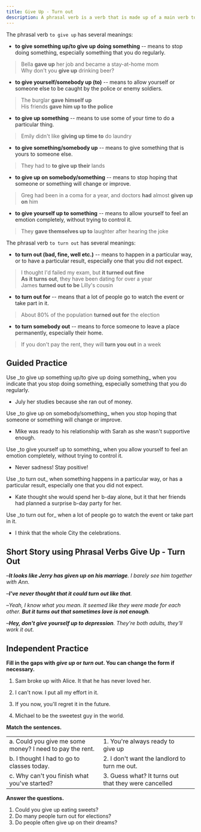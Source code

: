 ```yaml
---
title: Give Up - Turn out
description: A phrasal verb is a verb that is made up of a main verb together with an adverb or a preposition, or both. Typically, their meaning is not obvious from the meanings of the individual words themselves.
---
```


The phrasal verb `to give up` has several meanings:

- **to give something up/to give up doing something** -- means to stop doing something, especially something that you do regularly.

> Bella **gave up** her job and became a stay-at-home mom  
> Why don't you **give up** drinking beer?

- **to give yourself/somebody up (to)** -- means to allow yourself or someone else to be caught by the police or enemy soldiers.

> The burglar **gave himself up**  
> His friends **gave him up to the police**

- **to give up something** -- means to use some of your time to do a particular thing.

> Emily didn't like **giving up time to** do laundry

- **to give something/somebody up** -- means to give something that is yours to someone else.

> They had to **to give up their** lands

- **to give up on somebody/something** -- means to stop hoping that someone or something will change or improve.

> Greg had been in a coma for a year, and doctors **had** almost **given up on** him

- **to give yourself up to something** -- means to allow yourself to feel an emotion completely, without trying to control it.

> They **gave themselves up to** laughter after hearing the joke

The phrasal verb `to turn out` has several meanings:

- **to turn out (bad, fine, well etc.)** -- means to happen in a particular way, or to have a particular result, especially one that you did not expect.

> I thought I'd failed my exam, but **it turned out fine**  
> **As it turns out**, they have been dating for over a year  
> James **turned out to be** Lilly's cousin

- **to turn out for** -- means that a lot of people go to watch the event or take part in it.

> About 80% of the population **turned out for** the election

- **to turn somebody out** -- means to force someone to leave a place permanently, especially their home.

> If you don't pay the rent, they will **turn you out** in a week

## Guided Practice

<Callout type="success">
  Use _to give up something up/to give up doing something_ when you indicate that you stop
  doing something, especially something that you do regularly.
</Callout>

- July <Blank /> her studies because she ran out of money. <Tooltip content="gave up" />

<Callout type="success">
  Use _to give up on somebody/something_ when you stop hoping that someone or something
  will change or improve.
</Callout>

- Mike was ready to <Blank /> his relationship with Sarah as she wasn't supportive enough. <Tooltip content="give up on" />

<Callout type="success">
  Use _to give yourself up to something_ when you allow yourself to feel an emotion
  completely, without trying to control it.
</Callout>

- Never <Blank /> sadness! Stay positive! <Tooltip content="give yourself up to" />

<Callout type="success">
  Use _to turn out_ when something happens in a particular way, or has a particular
  result, especially one that you did not expect.
</Callout>

- Kate thought she would spend her b-day alone, but it <Blank /> that her friends had planned a surprise b-day party for her. <Tooltip content="turned out" />

<Callout type="success">
  Use _to turn out for_ when a lot of people go to watch the event or take part in it.
</Callout>

- I think that the whole City <Blank /> the celebrations. <Tooltip content="turned out for" />

## Short Story using Phrasal Verbs Give Up - Turn Out

–_**It looks like Jerry has given up on his marriage**. I barely see him together with Ann._

–_**I've never thought that it could turn out like that**._

–_Yeah, I know what you mean. It seemed like they were made for each other. **But it turns out that sometimes love is not enough**._

–_**Hey, don't give yourself up to depression**. They're both adults, they'll work it out._

## Independent Practice

**Fill in the gaps with _give up_ or _turn out_. You can change the form if necessary.**

1. Sam broke up with Alice. It <Blank /> that he has never loved her. <Tooltip content="turns out" />

2. I can't <Blank /> now. I put all my effort in it. <Tooltip content="give up" />

3. If you <Blank /> now, you'll regret it in the future. <Tooltip content="give up" />

4. Michael <Blank /> to be the sweetest guy in the world. <Tooltip content="turned out" />

**Match the sentences.**

|                                                          |                                                      |                            |
| :------------------------------------------------------- | :--------------------------------------------------- | :------------------------: |
| a. Could you give me some money? I need to pay the rent. | 1. You're always ready to give up                    | <Tooltip content="a, 2" /> |
| b. I thought I had to go to classes today.               | 2. I don't want the landlord to turn me out.         | <Tooltip content="b, 3" /> |
| c. Why can't you finish what you've started?             | 3. Guess what? It turns out that they were cancelled | <Tooltip content="c, 1" /> |

**Answer the questions.**

1. Could you give up eating sweets? <Tooltip content="No, I couldn't give up eating sweets" />
2. Do many people turn out for elections? <Tooltip content="Not many people turn out for elections" />
3. Do people often give up on their dreams? <Tooltip content="Sometimes people give up on their dreams" />
